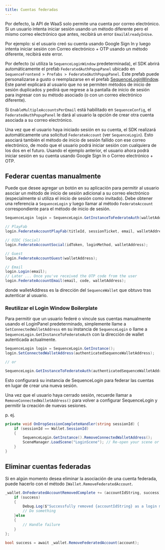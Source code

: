 ```yaml
---
title: Cuentas federadas
---
```


Por defecto, la API de WaaS solo permite una cuenta por correo electrónico. Si un usuario intenta iniciar sesión usando un método diferente pero el mismo correo electrónico que antes, recibirá un error `EmailAlreadyInUse`.

Por ejemplo: si el usuario creó su cuenta usando Google Sign In y luego intenta iniciar sesión con Correo electrónico + OTP usando un método diferente, recibirá este error.

Por defecto (si utiliza la `SequenceLoginWindow` predeterminada), el SDK abrirá automáticamente el prefab `FederatedAuthPopupPanel` ubicado en `SequenceFrontend > Prefabs > FederatedAuthPopupPanel`. Este prefab puede personalizarse a gusto o reemplazarse en el prefab [SequenceLoginWindow](/sdk/unity/bootstrap_game#login). Este panel explicará al usuario que no se permiten métodos de inicio de sesión duplicados y pedirá que regrese a la pantalla de inicio de sesión para ingresar con su método asociado (o con un correo electrónico diferente).

<Info>Si `EnableMultipleAccountsPerEmail` está habilitado en `SequenceConfig`, el `FederatedAuthPopupPanel` le dará al usuario la opción de crear otra cuenta asociada a su correo electrónico.</Info>

Una vez que el usuario haya iniciado sesión en su cuenta, el SDK realizará automáticamente una solicitud `FederateAccount` (ver `SequenceLogin`). Esto asociará también el método de inicio de sesión fallido con ese correo electrónico, de modo que el usuario podrá iniciar sesión con cualquiera de los dos en el futuro. Usando el ejemplo anterior, el usuario ahora podrá iniciar sesión en su cuenta usando Google Sign In o Correo electrónico + OTP.

## Federar cuentas manualmente
Puede que desee agregar un botón en su aplicación para permitir al usuario asociar un método de inicio de sesión adicional a su correo electrónico (especialmente si utiliza el inicio de sesión como invitado). Debe obtener una referencia a `SequenceLogin` y luego llamar al método `FederateAccount` correspondiente para el método de inicio de sesión.

```csharp
SequenceLogin login = SequenceLogin.GetInstanceToFederateAuth(walletAddress);

// PlayFab
login.FederateAccountPlayFab(titleId, sessionTicket, email, walletAddress);

// OIDC (Social)
login.FederateAccountSocial(idToken, loginMethod, walletAddress);

// Guest
login.FederateAccountGuest(walletAddress);

// Email
login.Login(email);
// Later ... Once you've received the OTP code from the user
login.FederateAccountEmail(email, code, walletAddress); 
```

donde walletAddress es la dirección del `SequenceWallet` que obtuvo tras autenticar al usuario.

### Reutilizar el Login Window Boilerplate
Para permitir que un usuario federé o vincule sus cuentas manualmente usando el LoginPanel predeterminado, simplemente llame a `SetConnectedWalletAddress` en su instancia de `SequenceLogin` o llame a `SequenceLogin.GetInstanceToFederateAuth` con la dirección de wallet autenticada actualmente.

```csharp
SequenceLogin login = SequenceLogin.GetInstance();
login.SetConnectedWalletAddress(authenticatedSequenceWalletAddress);

// or

SequenceLogin.GetInstanceToFederateAuth(authenticatedSequenceWalletAddress);
```

Esto configurará su instancia de SequenceLogin para federar las cuentas en lugar de crear una nueva sesión.

<Tip>Una vez que el usuario haya cerrado sesión, recuerde llamar a `RemoveConnectedWalletAddress()` para volver a configurar SequenceLogin y permitir la creación de nuevas sesiones.</Tip>

p. ej.

```csharp
private void OnDropSessionCompleteHandler(string sessionId) {
    if (sessionId == Wallet.SessionId)
    {
        SequenceLogin.GetInstance().RemoveConnectedWalletAddress();
        SceneManager.LoadScene("LoginScene"); // Re-open your scene or UI to allow the user to log back in and create a new session here
    }
}
```

## Eliminar cuentas federadas
Si en algún momento desea eliminar la asociación de una cuenta federada, puede hacerlo con el método `IWallet.RemoveFederatedAccount`.

```csharp
_wallet.OnFederatedAccountRemovedComplete += (accountIdString, success) => {
    if (success) 
    {
        Debug.Log($"Successfully removed {accountIdString} as a login method");
        // Do something
    }else 
    {
        // Handle failure
    }
};

bool success = await _wallet.RemoveFederatedAccount(account);
```